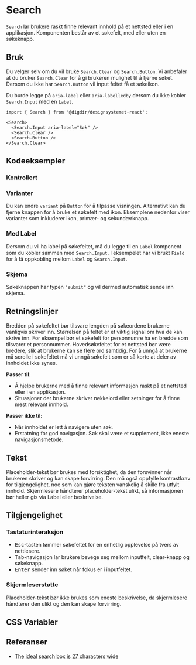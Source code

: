 
<Meta of={SearchStories} />

# Search
`Search` lar brukere raskt finne relevant innhold på et nettsted eller i en applikasjon. Komponenten består av et søkefelt, med eller uten en søkeknapp.


<Primary />
<Controls />

## Bruk

Du velger selv om du vil bruke `Search.Clear` og `Search.Button`. Vi anbefaler at du bruker `Search.Clear` for å gi brukeren mulighet til å fjerne søket.
Dersom du ikke har `Search.Button` vil input feltet få et søkeikon.

Du burde legge på `aria-label` eller `aria-labelledby` dersom du ikke kobler `Search.Input` med en `Label`.

```tsx
import { Search } from '@digdir/designsystemet-react';

<Search>
  <Search.Input aria-label="Søk" />
  <Search.Clear />
  <Search.Button />
</Search.Clear>
```
## Kodeeksempler

### Kontrollert

<Canvas of={SearchStories.Controlled} />

### Varianter

Du kan endre `variant` på `Button` for å tilpasse visningen. Alternativt kan du fjerne knappen for å bruke et søkefelt med ikon. Eksemplene nedenfor viser varianter som inkluderer ikon, primær- og sekundærknapp.


<Canvas of={SearchStories.Variants} />

### Med Label

Dersom du vil ha label på søkefeltet, må du legge til en `Label` komponent som du kobler sammen med `Search.Input`.
I eksempelet har vi brukt `Field` for å få oppkobling mellom `Label` og `Search.Input`.

<Canvas of={SearchStories.WithLabel} />

### Skjema

Søkeknappen har typen `"submit"` og vil dermed automatisk sende inn skjema.

<Canvas of={SearchStories.Form} />

## Retningslinjer 

Bredden på søkefeltet bør tilsvare lengden på søkeordene brukerne vanligvis skriver inn. Størrelsen på feltet er et viktig signal om hva de kan skrive inn. For eksempel bør et søkefelt for personnumre ha en bredde som tilsvarer et personnummer. Hovedsøkefeltet for et nettsted bør være bredere, slik at brukerne kan se flere ord samtidig. For å unngå at brukerne må scrolle i søkefeltet må vi unngå søkefelt som er så korte at deler av innholdet ikke synes.

**Passer til:**

* Å hjelpe brukerne med å finne relevant informasjon raskt på et nettsted eller i en applikasjon.
* Situasjoner der brukerne skriver nøkkelord eller setninger for å finne mest relevant innhold.

**Passer ikke til:**

* Når innholdet er lett å navigere uten søk.
* Erstatning for god navigasjon. Søk skal være et supplement, ikke eneste navigasjonsmetode.

## Tekst

Placeholder-tekst bør brukes med forsiktighet, da den forsvinner når brukeren skriver og kan skape forvirring. Den må også oppfylle kontrastkrav for tilgjengelighet, noe som kan gjøre teksten vanskelig å skille fra utfylt innhold. Skjermlesere håndterer placeholder-tekst ulikt, så informasjonen bør heller gis via Label eller beskrivelse.

## Tilgjengelighet

### Tastaturinteraksjon

* <kbd>Esc</kbd>-tasten tømmer søkefeltet for en enhetlig opplevelse på tvers av nettlesere.
* <kbd>Tab</kbd>-navigasjon lar brukere bevege seg mellom inputfelt, clear-knapp og søkeknapp.
* <kbd>Enter</kbd> sender inn søket når fokus er i inputfeltet.

### Skjermleserstøtte
Placeholder-tekst bør ikke brukes som eneste beskrivelse, da skjermlesere håndterer den ulikt og den kan skape forvirring.



## CSS Variabler

<CssVariables css={css} />

## Referanser

- [The ideal search box is 27 characters wide](https://www.smashingmagazine.com/2009/09/10-useful-usability-findings-and-guidelines/#6-the-ideal-search-box-is-27-characters-wide)

